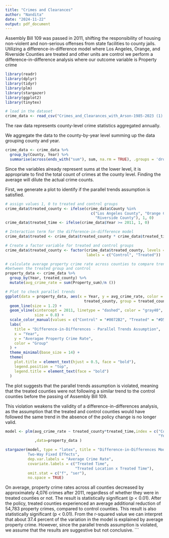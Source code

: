 ```yaml
---
title: "Crimes and Clearances"
author: "Nandita"
date: "2024-11-22"
output: pdf_document
---
```

Assembly Bill 109 was passed in 2011, shifting the responsibility of housing non-violent and
non-serious offenses from state facilities to county jails. Utilizing a difference-in-difference model where
Los Angeles, Orange, and Riverside Counties are treated and other units are control we perform a
difference-in-difference analysis where our outcome variable is Property crime

```r
library(readr)
library(dplyr)
library(tidyr)
library(plm)
library(stargazer)
library(ggplot2)
library(tinytex)

# load in the dataset
crime_data <- read_csv("Crimes_and_Clearances_with_Arson-1985-2023 (1).csv")
```

The raw data represents county-level crime statistics aggregated annually. 

We aggregate the data to the county-by-year level summing up the data grouping county and year.
```r
crime_data <- crime_data %>%
  group_by(County, Year) %>%
  summarise(across(ends_with("sum"), sum, na.rm = TRUE), .groups = 'drop')
```
Since the variables already represent sums at the lower level, it is appropriate
to find the total count of crimes at the county level. Finding the average will 
dilute the actual crime counts.


First, we generate a plot to identify if the parallel trends assumption is satisfied.

```r
# assign values 1, 0 to treated and control groups
crime_data$treated_county <- ifelse(crime_data$County %in% 
                                      c("Los Angeles County", "Orange County",
                                        "Riverside County"), 1, 0)
crime_data$treated_time <- ifelse(crime_data$Year >= 2011, 1, 0)

# Interaction term for the difference-in-difference model
crime_data$treated <- crime_data$treated_county * crime_data$treated_time

# Create a factor variable for treated and control groups
crime_data$treated_county <- factor(crime_data$treated_county, levels = c(0, 1),
                                    labels = c("Control", "Treated"))

# calculate average property crime rate across counties to compare trends 
#between the treated group and control
property_data <- crime_data %>%
  group_by(Year, treated_county) %>%
  mutate(avg_crime_rate = sum(Property_sum)/n ())

# Plot to check parallel trends
ggplot(data = property_data, aes(x = Year, y = avg_crime_rate, color = 
                                   treated_county, group = treated_county)) +
  geom_line(size = 1.2) +  
  geom_vline(xintercept = 2011, linetype = "dashed", color = "gray40", 
             size = 0.8) +
  scale_color_manual(values = c("Control" = "#0072B2", "Treated" = "#D55E00")) + 
  labs(
    title = "Difference-in-Differences - Parallel Trends Assumption",
    x = "Year",
    y = "Averagae Property Crime Rate",
    color = "Group"
  ) + 
  theme_minimal(base_size = 14) + 
  theme(
    plot.title = element_text(hjust = 0.5, face = "bold"),  
    legend.position = "top",  
    legend.title = element_text(face = "bold") 
  )
```
The plot suggests that the parallel trends assumption is violated, meaning that
the treated counties were not following a similar trend to the control counties 
before the passing of Assembly Bill 109.

This violation weakens the validity of a difference-in-differences analysis,
as the assumption that the treated and control counties would have followed the 
same trend in the absence of the policy change is no longer valid. 

```r
model <- plm(avg_crime_rate ~ treated_county*treated_time,index = c("County", 
                                                                    "Year")
             ,data=property_data )

stargazer(model, type = "latex", title = "Difference-in-Differences Model with 
          Two-Way Fixed Effects",
          dep.var.labels = "Average Crime Rate",
          covariate.labels = c("Treated Time",
                               "Treated Location x Treated Time"),
          omit.stat = c("f", "ser"), 
          no.space = TRUE)
```
On average, property crime rates across all counties decreased by approximately
4,076 crimes after 2011, regardless of whether they were in treated counties or 
not. The result is statistically significant (p < 0.01). After the policy, 
treated counties experienced an average additional reduction of 54,783 property 
crimes, compared to control counties. This result is also statistically 
significant (p < 0.01). From the r-squared value we can interpret that about 
37.4 percent of the variation in the model is explained by average property 
crime. However, since the parallel trends assumption is violated, 
we assume that the results are suggestive but not conclusive.
```

